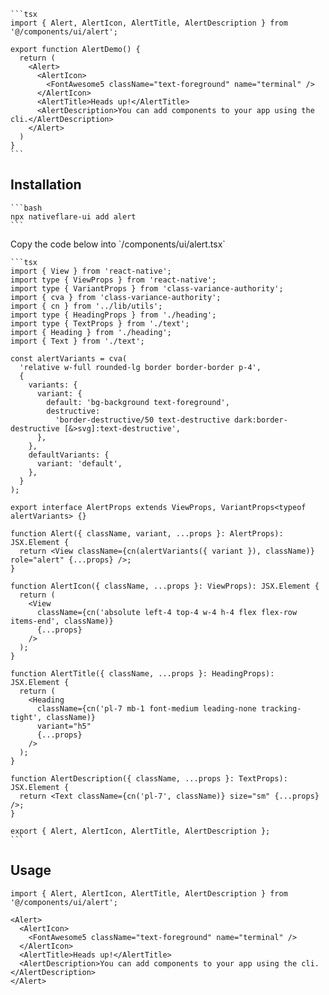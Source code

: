 
<Tabs>
  <TabItem value="preview" label="Preview" default>
    <ExpoFrame url="/ui/alert" height="300" width="100%" />
  </TabItem>
  <TabItem value="code" label="Code">

    ```tsx
    import { Alert, AlertIcon, AlertTitle, AlertDescription } from '@/components/ui/alert';

    export function AlertDemo() {
      return (
        <Alert>
          <AlertIcon>
            <FontAwesome5 className="text-foreground" name="terminal" />
          </AlertIcon>
          <AlertTitle>Heads up!</AlertTitle>
          <AlertDescription>You can add components to your app using the cli.</AlertDescription>
        </Alert>
      )
    }
    ```

  </TabItem>
</Tabs>

## Installation

<Tabs>
  <TabItem value="cli" label="CLI" default>

    ```bash
    npx nativeflare-ui add alert
    ```

  </TabItem>
  <TabItem value="manual" label="Manual">
    Copy the code below into `/components/ui/alert.tsx`

    ```tsx
    import { View } from 'react-native';
    import type { ViewProps } from 'react-native';
    import type { VariantProps } from 'class-variance-authority';
    import { cva } from 'class-variance-authority';
    import { cn } from '../lib/utils';
    import type { HeadingProps } from './heading';
    import type { TextProps } from './text';
    import { Heading } from './heading';
    import { Text } from './text';

    const alertVariants = cva(
      'relative w-full rounded-lg border border-border p-4',
      {
        variants: {
          variant: {
            default: 'bg-background text-foreground',
            destructive:
              'border-destructive/50 text-destructive dark:border-destructive [&>svg]:text-destructive',
          },
        },
        defaultVariants: {
          variant: 'default',
        },
      }
    );

    export interface AlertProps extends ViewProps, VariantProps<typeof alertVariants> {}

    function Alert({ className, variant, ...props }: AlertProps): JSX.Element {
      return <View className={cn(alertVariants({ variant }), className)} role="alert" {...props} />;
    }

    function AlertIcon({ className, ...props }: ViewProps): JSX.Element {
      return (
        <View
          className={cn('absolute left-4 top-4 w-4 h-4 flex flex-row items-end', className)}
          {...props}
        />
      );
    }

    function AlertTitle({ className, ...props }: HeadingProps): JSX.Element {
      return (
        <Heading
          className={cn('pl-7 mb-1 font-medium leading-none tracking-tight', className)}
          variant="h5"
          {...props}
        />
      );
    }

    function AlertDescription({ className, ...props }: TextProps): JSX.Element {
      return <Text className={cn('pl-7', className)} size="sm" {...props} />;
    }

    export { Alert, AlertIcon, AlertTitle, AlertDescription };
    ```

  </TabItem>
</Tabs>

## Usage

```tsx
import { Alert, AlertIcon, AlertTitle, AlertDescription } from '@/components/ui/alert';
```

```tsx
<Alert>
  <AlertIcon>
    <FontAwesome5 className="text-foreground" name="terminal" />
  </AlertIcon>
  <AlertTitle>Heads up!</AlertTitle>
  <AlertDescription>You can add components to your app using the cli.</AlertDescription>
</Alert>
```
